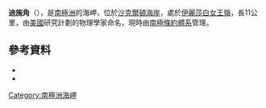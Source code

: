 {{Coord|83|34|S|162|52|E|source:GNIS|display=title}}

'''迪施角'''（{{lang-en|Disch Promontory}}），是[[南極洲|南極洲]]的海岬，位於[[沙克爾頓海岸|沙克爾頓海岸]]，處於[[伊麗莎白女王嶺|伊麗莎白女王嶺]]，長11公里，由[[美國|美國]]研究計劃的物理學家命名，現時由[[南極條約體系|南極條約體系]]管理。

==參考資料==
*{{cite gnis | type = antarid | id = 3886| name = Disch Promontory| accessdate = 2012-01-21}}
*{{usgs-gazetteer|id=3886}}

{{DEFAULTSORT:Disch Promontory}}
[[Category:南極洲海岬|Category:南極洲海岬]]


{{ShackletonCoast-geo-stub}}